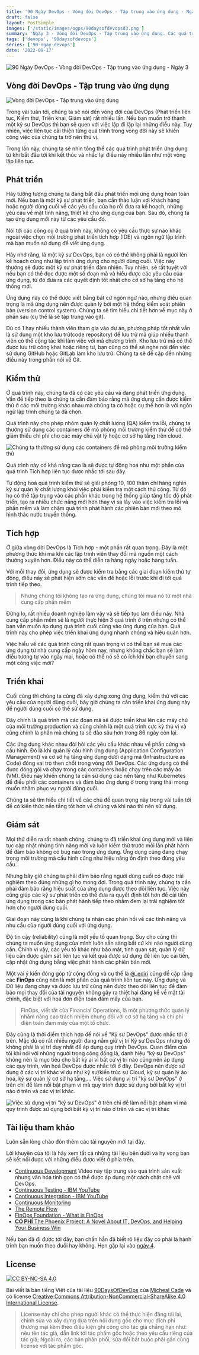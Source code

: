 ```yaml
---
title: '90 Ngày DevOps - Vòng đời DevOps - Tập trung vào ứng dụng - Ngày 3'
draft: false
layout: PostSimple
images: ['/static/images/ogps/90daysofdevopsd3.png']
summary: 'Ngày 3 - Vòng đời DevOps - Tập trung vào ứng dụng. Các quá trình trong phát triển phần mềm và vòng đời DevOps: Phát triển, Kiểm thử, Tích hợp, Triển khai và Giám sát'
tags: ['devops', '90daysofdevops']
series: ['90-ngay-devops']
date: '2022-09-17'
---
```


![90 Ngày DevOps - Vòng đời DevOps - Tập trung vào ứng dụng - Ngày 3](/static/images/ogps/90daysofdevopsd3.png)

<TOCInline toc={props.toc} asDisclosure />

## Vòng đời DevOps - Tập trung vào ứng dụng

![Vòng đời DevOps - Tập trung vào ứng dụng](/static/images/assets/devopslifecycle.png)

Trong vài tuần tới, chúng ta sẽ nói đến vòng đời của DevOps (Phát triển liên tục, Kiểm thử, Triển khai, Giám sát) rất nhiều lần. Nếu bạn muốn trở thành một kỹ sư DevOps thì bạn sẽ quen với việc lặp đi lặp lại những điều này. Tuy nhiên, việc liên tục cải thiện từng quá trình trong vòng đời này sẽ khiến công việc của chúng ta trở nên thú vị.

Trong lần này, chúng ta sẽ nhìn tổng thể các quá trình phát triển ứng dụng từ khi bắt đầu tới khi kết thúc và nhắc lại điều này nhiều lần như một vòng lặp liên tục.

## Phát triển

Hãy tưởng tượng chúng ta đang bắt đầu phát triển mội ứng dụng hoàn toàn mới. Nếu bạn là một kỹ sư phát triển, bạn cần thảo luận với khách hàng hoặc người dùng cuối về các yêu cầu của họ rồi đưa ra kế hoạch, những yêu cầu về mặt tính năng, thiết kế cho ứng dụng của bạn. Sau đó, chúng ta tạo ứng dụng mới này từ các yêu cầu đó.

Nói tới các công cụ ở quá trình này, không có yêu cầu thực sự nào khác ngoài việc chọn môi trường phát triển tích hợp (IDE) và ngôn ngữ lập trình mà bạn muốn sử dụng để viết ứng dụng.

Hãy nhớ rằng, là một kỹ sư DevOps, bạn có có thể không phải là người lên kế hoạch cũng như lập trình ứng dụng cho người dùng cuối. Việc này thường sẽ được một kỹ sư phát triển đảm nhiện. Tuy nhiên, sẽ rất tuyệt vời nếu bạn có thể đọc được một số đoạn mã và hiểu được các yêu cầu của ứng dụng, từ đó đưa ra các quyết định tốt nhất cho cơ sở hạ tầng cho hệ thống mới.

Ứng dụng này có thể được viết bằng bất cứ ngôn ngữ nào, nhưng điều quan trọng là mã ứng dụng nên được quản lý bởi một hệ thống kiểm soát phiên bản (version control system). Chúng ta sẽ tìm hiểu chi tiết hơn về mục này ở phần sau (cụ thể là sẽ tập trung vào git).

Dù có 1 hay nhiều thành viên tham gia vào dự án, phương pháp tốt nhất vẫn là sử dụng một kho lưu trữ(code repository) để lưu trữ mã giúp nhiều thanh viên có thể cộng tác khi làm việc với mã chương trình. Kho lưu trữ mã có thể được lưu trữ công khai hoặc riêng tư, bạn cũng có thể sẽ nghe nói đến việc sử dụng GitHub hoặc GitLab làm kho lưu trữ. Chúng ta sẽ đề cập đến những điều này trong phần nói về Git.

## Kiểm thử

Ở quá trình này, chúng ta đã có các yêu cầu và đang phát triển ứng dụng. Vấn đề tiếp theo là chúng ta cần đảm bảo rằng mã ứng dụng cần được kiểm thử ở các môi trường khác nhau mà chúng ta có hoặc cụ thể hơn là với ngôn ngữ lập trình chúng ta đã chọn.

Quá trình này cho phép nhóm quản lý chất lượng (QA) kiểm tra lỗi, chúng ta thường sử dụng các containers để mô phỏng môi trường kiểm thử để có thể giảm thiểu chi phí cho các máy chủ vật lý hoặc cơ sở hạ tầng trên cloud.

![Chúng ta thường sử dụng các containers để mô phỏng môi trường kiểm thử](/static/images/assets/devopscontainers.png)

Quá trình này có khả năng cao là sẽ được tự động hoá như một phần của quá trình Tích hợp liên tục được nhắc tới sau đây.

Tự động hoá quá trình kiểm thử sẽ giải phóng 10, 100 thậm chí hàng nghìn kỹ sư quản lý chất lượng khỏi việc phải kiểm tra một cách thủ công. Từ đó họ có thể tập trung vào các phần khác trong hệ thống giúp tăng tốc độ phát triển, tạo ra nhiều chức năng mới hơn thay vì sa lầy vào việc kiểm tra lỗi và phần mềm và làm chậm quá trình phát hành các phiên bản mới theo mô hình thác nước truyền thống.

## Tích hợp

Ở giữa vòng đời DevOps là Tích hợp - một phần rất quan trọng. Đây là một phương thức khi mà khi các lập trình viên thay đổi mã nguồn một cách thường xuyên hơn. Điều này có thể diễn ra hàng ngày hoặc hàng tuần.

Với mỗi thay đổi, ứng dụng sẽ được kiểm tra bằng các giai đoạn kiểm thử tự động, điều này sẽ phát hiện sớm các vấn đề hoặc lỗi trước khi đi tới quá trình tiếp theo.

> Nhưng chúng tôi không tạo ra ứng dụng, chúng tôi mua nó từ một nhà cung cấp phần mềm

Đừng lo, rất nhiều doanh nghiệp làm vậy và sẽ tiếp tục làm điều này. Nhà cung cấp phần mềm sẽ là người thực hiện 3 quá trình ở trên nhưng có thể bạn vẫn muốn áp dụng quá trình cuối cùng vào ứng dụng của bạn. Quá trình này cho phép việc triển khai ứng dụng nhanh chóng và hiệu quản hơn.

Việc hiểu về các quá trình cũng rất quan trọng vì có thể bạn sẽ mua các ứng dụng từ nhà cung cấp ngày hôm nay, nhưng không chắc bạn sẽ làm điều tương tự vào ngày mai, hoặc có thể nó sẽ có ích khi bạn chuyển sang một công việc mới?

## Triển khai

Cuối cùng thì chúng ta cũng đã xây dựng xong ứng dụng, kiểm thử với các yêu cầu của người dùng cuối, bây giờ chúng ta cần triển khai ứng dụng này để người dùng cuối có thể sử dụng.

Đây chính là quá trình mà các đoạn mã sẽ được triển khai lên các máy chủ của môi trường production và cũng chính là một quá trình cực kỳ thú vị và cũng chính là phần mà chúng ta sẽ đào sâu hơn trong 86 ngày còn lại.

Các ứng dụng khác nhau đòi hỏi các yêu cầu khác nhau về phần cứng và cấu hình. Đó là khi quản lý cấu hình ứng dụng (Application Configuration Management) và cơ sở hạ tầng ứng dụng dưới dạng mã (Infrastructure as Code) đóng vai trò then chốt trong vòng đời DevOps. Các ứng dụng có thể được đóng gói và chạy trong các containers hoặc chạy trên các máy ảo (VM). Điều này khiến chúng ta cần sử dụng các nền tảng như Kubernetes để điều phối các containers và đảm bảo ứng dụng ở trong trạng thái mong muốn nhằm phục vụ người dùng cuối.

Chúng ta sẽ tìm hiểu chi tiết về các chủ đề quan trọng này trong vài tuần tới để có kiến thức nền tẳng tốt hơn về chúng và khi nào thì nên sử dụng.

## Giám sát

Mọi thứ diễn ra rất nhanh chóng, chúng ta đã triển khai úng dụng mới và liên tục cập nhật những tính năng mới và luôn kiểm thử trước mỗi lần phát hành để đảm bảo không có bug nào trong ứng dụng. Ứng dụng cũng đang chạy trong môi trường mà cấu hình cũng như hiệu năng ổn định theo đúng yêu cầu.

Nhưng bây giờ chúng ta phải đảm bảo rằng người dùng cuối có được trải nghiệm theo đúng những gì họ mong đợi. Trong quá trình này, chúng ta cần phải đảm bảo rằng hiệu suất của ứng dụng được theo dõi liên tục. Việc này cũng giúp các kỹ sư phát triển có thể đưa ra quyết định tốt hơn để cải tiến ứng dụng trong các bản phát hành tiếp theo nhằm đem lại trải nghiệm tốt hơn cho người dùng cuối.

Giai đoạn này cũng là khi chúng ta nhận các phản hồi về các tính năng và nhu cầu của người dùng cuối với ứng dụng.

Độ tin cậy (reliability) cũng là một yếu tố quan trọng. Suy cho cùng thì chúng ta muốn ứng dụng của mình luôn sẵn sàng bất cứ khi nào người dùng cần. Chính vì vậy, các yếu tố khác như bảo mật, tính quan sát, quản lý dữ liệu cần được giám sát liên tục và kết quả được sử dụng để liên tục cải tiến, cập nhật ứng dụng bằng việc phát hành các phiên bản mới.

Một vài ý kiến đóng góp từ cộng đồng và cụ thể là [@\_ediri](https://twitter.com/_ediri) cũng đề cập rằng các **FinOps** cũng nên là một phần của quá trình liên tục này. Ứng dụng và Dữ liệu đang chạy và được lưu trữ cũng nên được theo dõi liên tục để đảm bảo mọi thay đổi của tài nguyên không gây ra thiệt hại đáng kể về mặt tài chính, đặc biệt với hoá đơn điện toán đám mây của bạn.

> FinOps, viết tắt của Financial Operations, là một phương thức quản lý nhằm nâng cao trách nhiệm chung đối với cơ sở hạ tầng và chi phí điện toán đám mây của một tổ chức.

Đây cũng là thời điểm thích hợp để nói về "Kỹ sư DevOps" được nhắc tới ở trên. Mặc dù có rất nhiều người đang nắm giữ vị trí Kỹ sư DevOps nhưng đó không phải là vị trí duy nhất để áp dụng quy trình DevOps. Quan điểm của tôi khi nói với những người trong cộng đồng là, danh hiệu "kỹ sư DevOps" không nên là mục tiêu cho bất kỳ ai vì bất cứ vị trí nào cũng nên áp dụng các quy trình, văn hoá DevOps được nhắc tới ở đây. DevOps nên được sử dụng ở các vị trí khác ví dụ như kỹ sư/kiến trúc sư Cloud, kỹ sư quản lý ảo hoá, kỹ sư quản lý cơ sở hạ tầng,... Việc sử dụng vị trí "kỹ sư DevOps" ở trên chỉ để làm nổi bật phạm vi mà quy trình được sử dụng bởi bất kỳ vị trí nào ở trên và các vị trí khác.

![Việc sử dụng vị trí "kỹ sư DevOps" ở trên chỉ để làm nổi bật phạm vi mà quy trình được sử dụng bởi bất kỳ vị trí nào ở trên và các vị trí khác](/static/images/assets/devopstesting.jpeg)

## Tài liệu tham khảo

Luôn sẵn lòng chào đón thêm các tài nguyên mới tại đây.

Lời khuyên của tôi là hãy xem tất cả những tài liệu bên dưới và hy vọng bạn sẽ kết nối được với những điều được viết ở phía trên.

- [Continuous Development](https://www.youtube.com/watch?v=UnjwVYAN7Ns) Video này tập trung vào quá trình sản xuất nhưng văn hóa tinh gọn có thể được áp dụng một cách chặt chẽ với DevOps.
- [Continuous Testing - IBM YouTube](https://www.youtube.com/watch?v=RYQbmjLgubM)
- [Continuous Integration - IBM YouTube](https://www.youtube.com/watch?v=1er2cjUq1UI)
- [Continuous Monitoring](https://www.youtube.com/watch?v=Zu53QQuYqJ0)
- [The Remote Flow](https://www.notion.so/The-Remote-Flow-d90982e77a144f4f990c135f115f41c6)
- [FinOps Foundation - What is FinOps](https://www.finops.org/introduction/what-is-finops/)
- [**CÓ PHÍ** The Phoenix Project: A Novel About IT, DevOps, and Helping Your Business Win](https://www.amazon.com/Phoenix-Project-DevOps-Helping-Business/dp/1942788290/)

Nếu bạn đã đi được tới đây, bạn chắn hẳn đã biết rõ liệu đây có phải là hành trình bạn muốn theo đuổi hay không. Hẹn gặp lại vào [ngày 4](/blog/90-ngay-devops/ngay-4).

## License

[![CC BY-NC-SA 4.0][cc-by-nc-sa-image]][cc-by-nc-sa]

Bài viết là bản tiếng Việt của tài liệu [90DaysOfDevOps](https://github.com/MichaelCade/90DaysOfDevOps/tree/main/Days) của [Micheal Cade](https://twitter.com/MichaelCade1) và có license [Creative Commons Attribution-NonCommercial-ShareAlike 4.0 International License][cc-by-nc-sa].

> License này chỉ cho phép người khác có thể thực hiện đăng tải lại, chỉnh sửa và xây dựng dựa trên nội dung gốc cho mục đích phi thương mại kèm theo điều kiện ghi công cho tác giả chẳng hạn như: nêu tên tác giả, dẫn link tới tác phẩm gốc hoặc theo yêu cầu riêng của tác giả;
> Ngoài ra, các bản phân phối, sửa đổi bắt buộc phải gắn cùng license với tác phẩm gốc.

[cc-by-nc-sa]: http://creativecommons.org/licenses/by-nc-sa/4.0/
[cc-by-nc-sa-image]: https://licensebuttons.net/l/by-nc-sa/4.0/88x31.png
[cc-by-nc-sa-shield]: https://img.shields.io/badge/License-CC%20BY--NC--SA%204.0-lightgrey.svg
